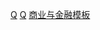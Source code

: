 {{template category
| description = 與[[企業|企業]]主題相關的[[Wikipedia:信息框模板|信息框模板]]
| type = 信息框
}}

[[Category:社會和社會科學信息框模板|Q]]
[[Category:组织机构信息框模板|Q]]
[[Category:商业与金融模板|]]
